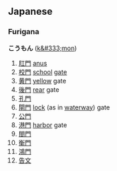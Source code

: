 ==Japanese==

===Furigana===

'''こうもん''' ([[k&#333;mon]])

# [[肛門]] [[anus]]
# [[校門]] [[school]] [[gate]]
# [[黄門]] [[yellow]] gate
# [[後門]] [[rear]] gate
# [[孔門]] 
# [[閘門]] [[lock]] (as in [[waterway]]) gate
# [[公門]]
# [[港門]] [[harbor]] gate
# [[閤門]]
# [[衡門]]
# [[鴻門]]
# [[告文]]